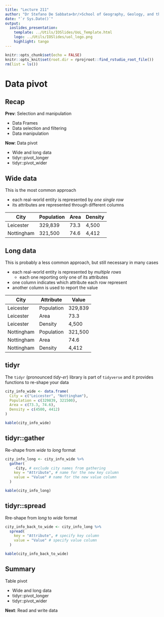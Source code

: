 ```yaml
---
title: "Lecture 211"
author: "Dr Stefano De Sabbata<br/>School of Geography, Geology, and the Env.<br/><a href=\"mailto:s.desabbata@le.ac.uk\">s.desabbata&commat;le.ac.uk</a> &vert; <a href=\"https://twitter.com/maps4thought\">&commat;maps4thought</a><br/><a href=\"https://github.com/sdesabbata/GY7702\">github.com/sdesabbata/GY7702</a> licensed under <a href=\"https://www.gnu.org/licenses/gpl-3.0.html\">GNU GPL v3.0</a>"
date: "`r Sys.Date()`"
output:
  ioslides_presentation:
    template: ../Utils/IOSlides/UoL_Template.html
    logo: ../Utils/IOSlides/uol_logo.png
    highlight: tango
---
```


```r
knitr::opts_chunk$set(echo = FALSE)
knitr::opts_knit$set(root.dir = rprojroot::find_rstudio_root_file())
rm(list = ls())
```



# Data pivot



## Recap

**Prev**: Selection and manipulation

- Data Frames
- Data selection and filtering
- Data manipulation

**Now**: Data pivot

- Wide and long data
- tidyr::pivot_longer
- tidyr::pivot_wider



## Wide data

This is the most common approach 

- each real-world entity is represented by *one single row*
- its attributes are represented through different columns

|City      |Population|Area|Density|
|----------|----------|----|-------|
|Leicester |   329,839|73.3|  4,500|
|Nottingham|   321,500|74.6|  4,412|



## Long data 

This is probably a less common approach, but still necessary in many cases

- each real-world entity is represented by *multiple rows*
    - each one reporting only one of its attributes
- one column indicates which attribute each row represent
- another column is used to report the value

|City      |Attribute |Value  |
|----------|----------|-------|
|Leicester |Population|329,839|
|Leicester |      Area|   73.3|
|Leicester |   Density|  4,500|
|Nottingham|Population|321,500|
|Nottingham|      Area|   74.6|
|Nottingham|   Density|  4,412|



## tidyr

The `tidyr` (pronounced *tidy-er*) library is part of `tidyverse` and it  provides functions to re-shape your data

```r
city_info_wide <- data.frame(
  City = c("Leicester", "Nottingham"),
  Population = c(329839, 321500),
  Area = c(73.3, 74.6),
  Density = c(4500, 4412)
)

kable(city_info_wide)
```



## tidyr::gather

Re-shape from *wide* to *long* format

```r
city_info_long <- city_info_wide %>%
  gather(
    -City, # exclude city names from gathering
    key = "Attribute", # name for the new key column
    value = "Value" # name for the new value column
  )
```
```r
kable(city_info_long)
```



## tidyr::spread

Rre-shape from *long* to *wide* format

```r
city_info_back_to_wide <- city_info_long %>%
  spread(
    key = "Attribute", # specify key column
    value = "Value" # specify value column
  )
```
```r
kable(city_info_back_to_wide)
```



## Summary

Table pivot

- Wide and long data
- tidyr::pivot_longer
- tidyr::pivot_wider

**Next**: Read and write data